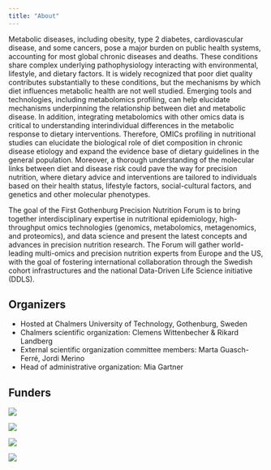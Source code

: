 ```yaml
---
title: "About"
---
```


Metabolic diseases, including obesity, type 2 diabetes, cardiovascular
disease, and some cancers, pose a major burden on public health systems,
accounting for most global chronic diseases and deaths. These conditions
share complex underlying pathophysiology interacting with environmental,
lifestyle, and dietary factors. It is widely recognized that poor diet
quality contributes substantially to these conditions, but the
mechanisms by which diet influences metabolic health are not well
studied. Emerging tools and technologies, including metabolomics
profiling, can help elucidate mechanisms underpinning the relationship
between diet and metabolic disease. In addition, integrating
metabolomics with other omics data is critical to understanding
interindividual differences in the metabolic response to dietary
interventions. Therefore, OMICs profiling in nutritional studies can
elucidate the biological role of diet composition in chronic disease
etiology and expand the evidence base of dietary guidelines in the
general population. Moreover, a thorough understanding of the molecular
links between diet and disease risk could pave the way for precision
nutrition, where dietary advice and interventions are tailored to
individuals based on their health status, lifestyle factors,
social-cultural factors, and genetics and other molecular phenotypes.

The goal of the First Gothenburg Precision Nutrition Forum is to bring
together interdisciplinary expertise in nutritional epidemiology,
high-throughput omics technologies (genomics, metabolomics,
metagenomics, and proteomics), and data science and present the latest
concepts and advances in precision nutrition research. The Forum will
gather world-leading multi-omics and precision nutrition experts from
Europe and the US, with the goal of fostering international
collaboration through the Swedish cohort infrastructures and the
national Data-Driven Life Science initiative (DDLS).

## Organizers

-   Hosted at Chalmers University of Technology, Gothenburg, Sweden
-   Chalmers scientific organization: Clemens Wittenbecher & Rikard
    Landberg
-   External scientific organization committee members: Marta
    Guasch-Ferré, Jordi Merino
-   Head of administrative organization: Mia Gartner

## Funders

::: {layout-nrow="2"}
![](/images/logos/chalmers.png)

![](/images/logos/scilifelabs.png)

![](/images/logos/cancerfonden.png)

![](/images/logos/hjartlungfonden.jpg)
:::
